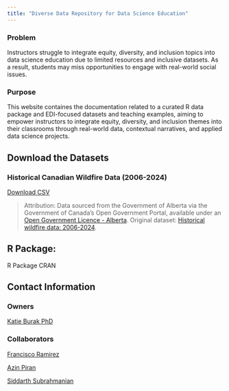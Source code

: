 ```yaml
---
title: "Diverse Data Repository for Data Science Education"
---
```


### Problem
Instructors struggle to integrate equity, diversity, and inclusion topics into data science education due to limited resources and inclusive datasets. As a result, students may miss opportunities to engage with real-world social issues.

### Purpose
This website containes the documentation related to a curated R data package and EDI-focused datasets and teaching examples, aiming to empower instructors to integrate equity, diversity, and inclusion themes into their classrooms through real-world data, contextual narratives, and applied data science projects.

## Download the Datasets 

### Historical Canadian Wildfire Data (2006-2024)

<div class="button-container">
  <a href="notebooks/datasets/wildfire.csv" download class="download-button">
    Download CSV
  </a>
</div>

> Attribution: Data sourced from the Government of Alberta via the Government of Canada's Open Government Portal, available under an [Open Government Licence - Alberta](https://open.alberta.ca/licence). Original dataset: [Historical wildfire data: 2006-2024](https://open.canada.ca/data/en/dataset/a221e7a0-4f46-4be7-9c5a-e29de9a3447e).

## R Package:

R Package CRAN

## Contact Information
### Owners

[Katie Burak PhD](https://github.com/katieburak)

### Collaborators
[Francisco Ramirez](https://github.com/fraramfra)

[Azin Piran](https://github.com/AzinPiran)

[Siddarth Subrahmanian](https://github.com/siddart-1)

